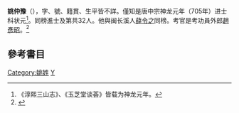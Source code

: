 '''姚仲豫'''（{{bd|?||?||}}），字、號、籍貫、生平皆不詳。僅知是唐中宗神龙元年（705年）进士科状元<ref>《淳熙三山志》、《玉芝堂谈荟》皆载为神龙元年。</ref>。同榜進士及第共32人。他與闽长溪人[[薛令之|薛令之]]同榜。考官是考功員外郎[[趙彥昭|趙彥昭]]。<ref name="Wanghongpeng">{{cite book|editor=王鸿鹏|editor2=王凯贤|editor3=肖佐刚|editor4=张荫堂|title=中国历代文状元 文状元名录|series=科举名人丛书|publisher=解放军出版社|publication-place=北京|date=2004|isbn=7-5065-4545-4|oclc=55971784|language=|page=}}</ref>
[[Category:姚姓|Category:姚姓]]

==參考書目==
<references/>

[[Category:唐朝狀元|Y]]